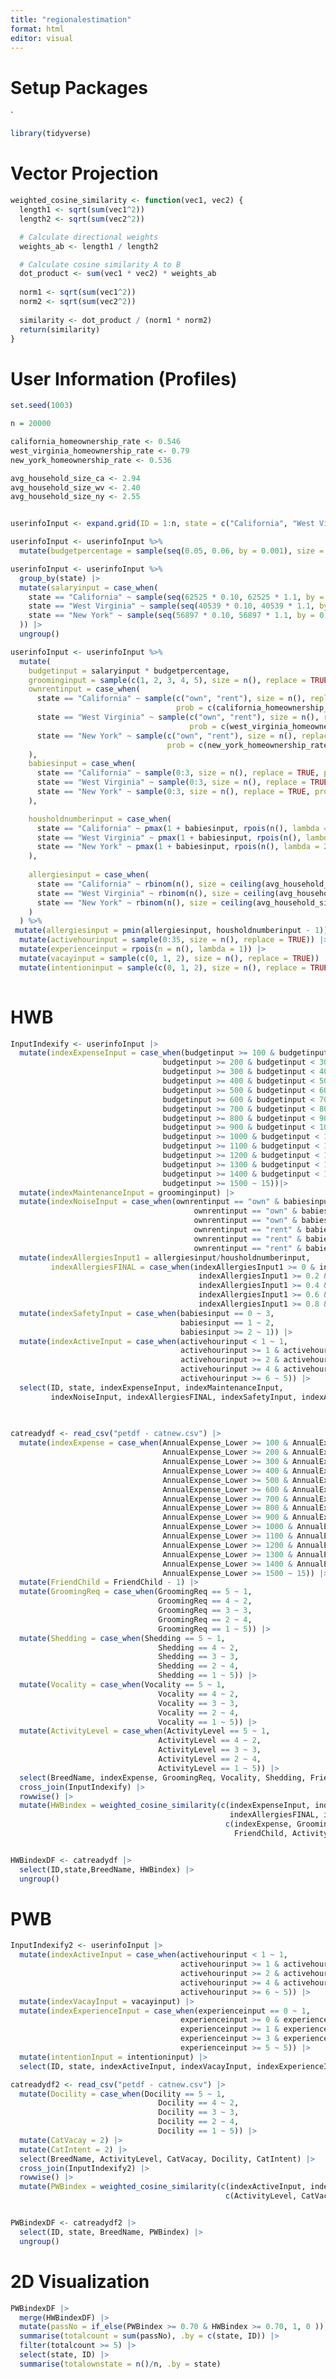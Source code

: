 ```yaml
---
title: "regionalestimation"
format: html
editor: visual
---
```


# Setup Packages
`
```r
library(tidyverse)
```

# Vector Projection

```r
weighted_cosine_similarity <- function(vec1, vec2) {
  length1 <- sqrt(sum(vec1^2))
  length2 <- sqrt(sum(vec2^2))

  # Calculate directional weights
  weights_ab <- length1 / length2

  # Calculate cosine similarity A to B
  dot_product <- sum(vec1 * vec2) * weights_ab
  
  norm1 <- sqrt(sum(vec1^2))
  norm2 <- sqrt(sum(vec2^2))
  
  similarity <- dot_product / (norm1 * norm2)
  return(similarity)
}
```


# User Information (Profiles)


```r
set.seed(1003)

n = 20000

california_homeownership_rate <- 0.546
west_virginia_homeownership_rate <- 0.79
new_york_homeownership_rate <- 0.536

avg_household_size_ca <- 2.94
avg_household_size_wv <- 2.40
avg_household_size_ny <- 2.55


userinfoInput <- expand.grid(ID = 1:n, state = c("California", "West Virginia", "New York"))

userinfoInput <- userinfoInput %>%
  mutate(budgetpercentage = sample(seq(0.05, 0.06, by = 0.001), size = n * 3, replace = TRUE))

userinfoInput <- userinfoInput %>%
  group_by(state) |>
  mutate(salaryinput = case_when(
    state == "California" ~ sample(seq(62525 * 0.10, 62525 * 1.1, by = 0.1), size = n(), replace = TRUE),
    state == "West Virginia" ~ sample(seq(40539 * 0.10, 40539 * 1.1, by = 0.1), size = n(), replace = TRUE),
    state == "New York" ~ sample(seq(56897 * 0.10, 56897 * 1.1, by = 0.1), size = n(), replace = TRUE)
  )) |>
  ungroup() 

userinfoInput <- userinfoInput %>%
  mutate(
    budgetinput = salaryinput * budgetpercentage,
    groominginput = sample(c(1, 2, 3, 4, 5), size = n(), replace = TRUE),
    ownrentinput = case_when(
      state == "California" ~ sample(c("own", "rent"), size = n(), replace = TRUE, 
                                     prob = c(california_homeownership_rate, 1 - california_homeownership_rate)),
      state == "West Virginia" ~ sample(c("own", "rent"), size = n(), replace = TRUE, 
                                        prob = c(west_virginia_homeownership_rate, 1 - west_virginia_homeownership_rate)),
      state == "New York" ~ sample(c("own", "rent"), size = n(), replace = TRUE,
                                   prob = c(new_york_homeownership_rate, 1 - new_york_homeownership_rate))
    ),
    babiesinput = case_when(
      state == "California" ~ sample(0:3, size = n(), replace = TRUE, prob = c(0.5, 0.25, 0.15, 0.1)),
      state == "West Virginia" ~ sample(0:3, size = n(), replace = TRUE, prob = c(0.6, 0.2, 0.15, 0.05)),
      state == "New York" ~ sample(0:3, size = n(), replace = TRUE, prob = c(0.55, 0.25, 0.1, 0.1))
    ),

    housholdnumberinput = case_when(
      state == "California" ~ pmax(1 + babiesinput, rpois(n(), lambda = 2.94)),
      state == "West Virginia" ~ pmax(1 + babiesinput, rpois(n(), lambda = 2.40)),
      state == "New York" ~ pmax(1 + babiesinput, rpois(n(), lambda = 2.55))
    ),
   
    allergiesinput = case_when(
      state == "California" ~ rbinom(n(), size = ceiling(avg_household_size_ca), prob = 0.20),
      state == "West Virginia" ~ rbinom(n(), size = ceiling(avg_household_size_wv), prob = 0.20),
      state == "New York" ~ rbinom(n(), size = ceiling(avg_household_size_ny), prob = 0.20)
    )
  ) %>%
 mutate(allergiesinput = pmin(allergiesinput, housholdnumberinput - 1)) |>
  mutate(activehourinput = sample(0:35, size = n(), replace = TRUE)) |>
  mutate(experienceinput = rpois(n = n(), lambda = 1)) |>
  mutate(vacayinput = sample(c(0, 1, 2), size = n(), replace = TRUE))  |>
  mutate(intentioninput = sample(c(0, 1, 2), size = n(), replace = TRUE))
  
```


# HWB

```r

InputIndexify <- userinfoInput |>
  mutate(indexExpenseInput = case_when(budgetinput >= 100 & budgetinput < 200 ~ 1,
                                  budgetinput >= 200 & budgetinput < 300 ~ 2,
                                  budgetinput >= 300 & budgetinput < 400 ~ 3,
                                  budgetinput >= 400 & budgetinput < 500 ~ 4,
                                  budgetinput >= 500 & budgetinput < 600 ~ 5,
                                  budgetinput >= 600 & budgetinput < 700 ~ 6,
                                  budgetinput >= 700 & budgetinput < 800 ~ 7,
                                  budgetinput >= 800 & budgetinput < 900 ~ 8,
                                  budgetinput >= 900 & budgetinput < 1000 ~9,
                                  budgetinput >= 1000 & budgetinput < 1100 ~ 10,
                                  budgetinput >= 1100 & budgetinput < 1200 ~ 11,
                                  budgetinput >= 1200 & budgetinput < 1300 ~ 12,
                                  budgetinput >= 1300 & budgetinput < 1400 ~ 13,
                                  budgetinput >= 1400 & budgetinput < 1500 ~ 14,
                                  budgetinput >= 1500 ~ 15))|>
  mutate(indexMaintenanceInput = groominginput) |>
  mutate(indexNoiseInput = case_when(ownrentinput == "own" & babiesinput == 0 ~ 5,
                                         ownrentinput == "own" & babiesinput == 1 ~ 4,
                                         ownrentinput == "own" & babiesinput >= 2 ~ 3,
                                         ownrentinput == "rent" & babiesinput == 0 ~ 3,
                                         ownrentinput == "rent" & babiesinput == 1 ~ 2,
                                         ownrentinput == "rent" & babiesinput >= 2 ~ 1)) |>
  mutate(indexAllergiesInput1 = allergiesinput/housholdnumberinput,
         indexAllergiesFINAL = case_when(indexAllergiesInput1 >= 0 & indexAllergiesInput1 < 0.2 ~ 5,
                                          indexAllergiesInput1 >= 0.2 & indexAllergiesInput1 < 0.4 ~ 4,
                                          indexAllergiesInput1 >= 0.4 & indexAllergiesInput1 < 0.6 ~ 3,
                                          indexAllergiesInput1 >= 0.6 & indexAllergiesInput1 < 0.8 ~ 2,
                                          indexAllergiesInput1 >= 0.8 & indexAllergiesInput1 <= 1 ~ 1)) |>
  mutate(indexSafetyInput = case_when(babiesinput == 0 ~ 3, 
                                      babiesinput == 1 ~ 2,
                                      babiesinput >= 2 ~ 1)) |>
  mutate(indexActiveInput = case_when(activehourinput < 1 ~ 1,
                                      activehourinput >= 1 & activehourinput < 2 ~ 2,
                                      activehourinput >= 2 & activehourinput < 4 ~ 3,
                                      activehourinput >= 4 & activehourinput < 6 ~ 4,
                                      activehourinput >= 6 ~ 5)) |>
  select(ID, state, indexExpenseInput, indexMaintenanceInput, 
         indexNoiseInput, indexAllergiesFINAL, indexSafetyInput, indexActiveInput)
           
  
```
  
```r

catreadydf <- read_csv("petdf - catnew.csv") |>
  mutate(indexExpense = case_when(AnnualExpense_Lower >= 100 & AnnualExpense_Lower < 200 ~ 1,
                                  AnnualExpense_Lower >= 200 & AnnualExpense_Lower < 300 ~ 2,
                                  AnnualExpense_Lower >= 300 & AnnualExpense_Lower < 400 ~ 3,
                                  AnnualExpense_Lower >= 400 & AnnualExpense_Lower < 500 ~ 4,
                                  AnnualExpense_Lower >= 500 & AnnualExpense_Lower < 600 ~ 5,
                                  AnnualExpense_Lower >= 600 & AnnualExpense_Lower < 700 ~ 6,
                                  AnnualExpense_Lower >= 700 & AnnualExpense_Lower < 800 ~ 7,
                                  AnnualExpense_Lower >= 800 & AnnualExpense_Lower < 900 ~ 8,
                                  AnnualExpense_Lower >= 900 & AnnualExpense_Lower < 1000 ~9,
                                  AnnualExpense_Lower >= 1000 & AnnualExpense_Lower < 1100 ~ 10,
                                  AnnualExpense_Lower >= 1100 & AnnualExpense_Lower < 1200 ~ 11,
                                  AnnualExpense_Lower >= 1200 & AnnualExpense_Lower < 1300 ~ 12,
                                  AnnualExpense_Lower >= 1300 & AnnualExpense_Lower < 1400 ~ 13,
                                  AnnualExpense_Lower >= 1400 & AnnualExpense_Lower < 1500 ~ 14,
                                  AnnualExpense_Lower >= 1500 ~ 15)) |>
  mutate(FriendChild = FriendChild - 1) |>
  mutate(GroomingReq = case_when(GroomingReq == 5 ~ 1,
                                 GroomingReq == 4 ~ 2,
                                 GroomingReq == 3 ~ 3,
                                 GroomingReq == 2 ~ 4,
                                 GroomingReq == 1 ~ 5)) |>
  mutate(Shedding = case_when(Shedding == 5 ~ 1,
                                 Shedding == 4 ~ 2,
                                 Shedding == 3 ~ 3,
                                 Shedding == 2 ~ 4,
                                 Shedding == 1 ~ 5)) |>
  mutate(Vocality = case_when(Vocality == 5 ~ 1,
                                 Vocality == 4 ~ 2,
                                 Vocality == 3 ~ 3,
                                 Vocality == 2 ~ 4,
                                 Vocality == 1 ~ 5)) |>
  mutate(ActivityLevel = case_when(ActivityLevel == 5 ~ 1,
                                 ActivityLevel == 4 ~ 2,
                                 ActivityLevel == 3 ~ 3,
                                 ActivityLevel == 2 ~ 4,
                                 ActivityLevel == 1 ~ 5)) |>
  select(BreedName, indexExpense, GroomingReq, Vocality, Shedding, FriendChild, ActivityLevel) |>
  cross_join(InputIndexify) |>
  rowwise() |>
  mutate(HWBindex = weighted_cosine_similarity(c(indexExpenseInput, indexMaintenanceInput, indexNoiseInput, 
                                                 indexAllergiesFINAL, indexSafetyInput, indexActiveInput),
                                                c(indexExpense, GroomingReq, Vocality, Shedding, 
                                                  FriendChild, ActivityLevel))) 


HWBindexDF <- catreadydf |>
  select(ID,state,BreedName, HWBindex) |>
  ungroup() 


```

# PWB

```r
InputIndexify2 <- userinfoInput |>
  mutate(indexActiveInput = case_when(activehourinput < 1 ~ 1,
                                      activehourinput >= 1 & activehourinput < 2 ~ 2,
                                      activehourinput >= 2 & activehourinput < 4 ~ 3,
                                      activehourinput >= 4 & activehourinput < 6 ~ 4,
                                      activehourinput >= 6 ~ 5)) |>
  mutate(indexVacayInput = vacayinput) |>
  mutate(indexExperienceInput = case_when(experienceinput == 0 ~ 1,
                                      experienceinput >= 0 & experienceinput < 1 ~ 2,
                                      experienceinput >= 1 & experienceinput < 3 ~ 3,
                                      experienceinput >= 3 & experienceinput < 5 ~ 4,
                                      experienceinput >= 5 ~ 5)) |>
  mutate(intentionInput = intentioninput) |>
  select(ID, state, indexActiveInput, indexVacayInput, indexExperienceInput, intentionInput)
```

```r
catreadydf2 <- read_csv("petdf - catnew.csv") |>
  mutate(Docility = case_when(Docility == 5 ~ 1,
                                 Docility == 4 ~ 2,
                                 Docility == 3 ~ 3,
                                 Docility == 2 ~ 4,
                                 Docility == 1 ~ 5)) |>
  mutate(CatVacay = 2) |>
  mutate(CatIntent = 2) |>
  select(BreedName, ActivityLevel, CatVacay, Docility, CatIntent) |>
  cross_join(InputIndexify2) |>
  rowwise() |>
  mutate(PWBindex = weighted_cosine_similarity(c(indexActiveInput, indexVacayInput, indexExperienceInput, intentionInput),
                                                c(ActivityLevel, CatVacay, Docility, CatIntent))) 


PWBindexDF <- catreadydf2 |>
  select(ID, state, BreedName, PWBindex) |>
  ungroup() 
```



# 2D Visualization
```r
PWBindexDF |>
  merge(HWBindexDF) |>
  mutate(passNo = if_else(PWBindex >= 0.70 & HWBindex >= 0.70, 1, 0 )) |>
  summarise(totalcount = sum(passNo), .by = c(state, ID)) |>
  filter(totalcount >= 5) |>
  select(state, ID) |>
  summarise(totalownstate = n()/n, .by = state)
```
